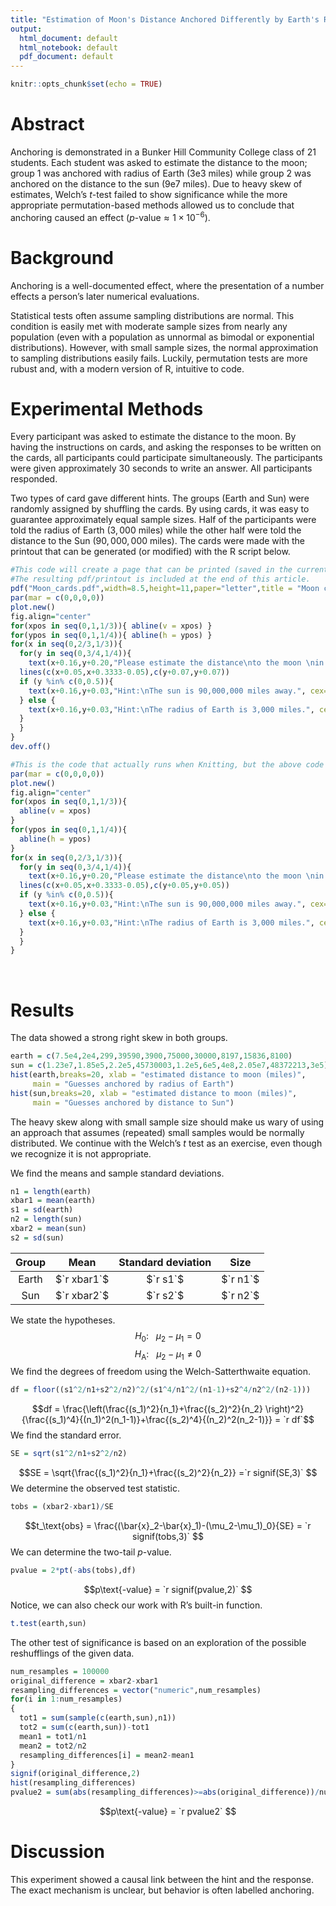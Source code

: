 ```yaml
---
title: "Estimation of Moon's Distance Anchored Differently by Earth's Radius and Sun's Distance"
output:
  html_document: default
  html_notebook: default
  pdf_document: default
---
```


```r
knitr::opts_chunk$set(echo = TRUE)
```

# Abstract

Anchoring is demonstrated in a Bunker Hill Community College class of 21 students. Each student was asked to estimate the distance to the moon; group 1 was anchored with radius of Earth (3e3 miles) while group 2 was anchored on the distance to the sun (9e7 miles). Due to heavy skew of estimates, Welch's $t$-test failed to show significance while the more appropriate permutation-based methods allowed us to conclude that anchoring caused an effect ($p\text{-value} \approx 1\times10^{-6}$). 

# Background

Anchoring is a well-documented effect, where the presentation of a number effects a person's later numerical evaluations.

Statistical tests often assume sampling distributions are normal. This condition is easily met with moderate sample sizes from nearly any population (even with a population as unnormal as bimodal or exponential distributions). However, with small sample sizes, the normal approximation to sampling distributions easily fails. Luckily, permutation tests are more rubust and, with a modern version of R, intuitive to code.

# Experimental Methods

Every participant was asked to estimate the distance to the moon. By having the instructions on cards, and asking the responses to be written on the cards, all participants could participate simultaneously. The participants were given approximately 30 seconds to write an answer. All participants responded.

Two types of card gave different hints. The groups (Earth and Sun) were randomly assigned by shuffling the cards. By using cards, it was easy to guarantee approximately equal sample sizes. Half of the participants were told the radius of Earth ($3,000$ miles) while the other half were told the distance to the Sun ($90,000,000$ miles). The cards were made with the printout that can be generated (or modified) with the R script below.

```r
#This code will create a page that can be printed (saved in the current working directory). 
#The resulting pdf/printout is included at the end of this article.
pdf("Moon_cards.pdf",width=8.5,height=11,paper="letter",title = "Moon cards printout") 
par(mar = c(0,0,0,0))
plot.new()
fig.align="center"
for(xpos in seq(0,1,1/3)){ abline(v = xpos) }
for(ypos in seq(0,1,1/4)){ abline(h = ypos) }
for(x in seq(0,2/3,1/3)){
  for(y in seq(0,3/4,1/4)){
    text(x+0.16,y+0.20,"Please estimate the distance\nto the moon \nin miles.", cex=0.8)
  lines(c(x+0.05,x+0.3333-0.05),c(y+0.07,y+0.07))
  if (y %in% c(0,0.5)){
    text(x+0.16,y+0.03,"Hint:\nThe sun is 90,000,000 miles away.", cex=0.8)
  } else {
    text(x+0.16,y+0.03,"Hint:\nThe radius of Earth is 3,000 miles.", cex=0.8)
  }
  }
}
dev.off()
```

\newpage
```r
#This is the code that actually runs when Knitting, but the above code creates a pdf document.
par(mar = c(0,0,0,0))
plot.new()
fig.align="center"
for(xpos in seq(0,1,1/3)){
  abline(v = xpos)
}
for(ypos in seq(0,1,1/4)){
  abline(h = ypos)
}
for(x in seq(0,2/3,1/3)){
  for(y in seq(0,3/4,1/4)){
    text(x+0.16,y+0.20,"Please estimate the distance\nto the moon \nin miles.", cex=0.8)
  lines(c(x+0.05,x+0.3333-0.05),c(y+0.05,y+0.05))
  if (y %in% c(0,0.5)){
    text(x+0.16,y+0.03,"Hint:\nThe sun is 90,000,000 miles away.", cex=0.8)
  } else {
    text(x+0.16,y+0.03,"Hint:\nThe radius of Earth is 3,000 miles.", cex=0.8)
  }
  }
}
```
\ 

\newpage


# Results

The data showed a strong right skew in both groups.
```r
earth = c(7.5e4,2e4,299,39590,3900,75000,30000,8197,15836,8100)
sun = c(1.23e7,1.85e5,2.2e5,45730003,1.2e5,6e5,4e8,2.05e7,48372213,3e5)
hist(earth,breaks=20, xlab = "estimated distance to moon (miles)",
     main = "Guesses anchored by radius of Earth")
hist(sun,breaks=20, xlab = "estimated distance to moon (miles)", 
     main = "Guesses anchored by distance to Sun")
```

The heavy skew along with small sample size should make us wary of using an approach that assumes (repeated) small samples would be normally distributed. We continue with the Welch's $t$ test as an exercise, even though we recognize it is not appropriate.

We find the means and sample standard deviations.
```r
n1 = length(earth)
xbar1 = mean(earth)
s1 = sd(earth)
n2 = length(sun)
xbar2 = mean(sun)
s2 = sd(sun)
```

| Group  | Mean | Standard deviation | Size |
|:------:|:----:|:------------------:|:----:|
| Earth  | $`r xbar1`$ | $`r s1`$ | $`r n1`$|
| Sun  | $`r xbar2`$ | $`r s2`$ | $`r n2`$|

We state the hypotheses.
$$H_0:~~~\mu_2-\mu_1=0 $$
$$H_\text{A}:~~~\mu_2-\mu_1\ne 0 $$
We find the degrees of freedom using the Welch-Satterthwaite equation.
```r
df = floor((s1^2/n1+s2^2/n2)^2/(s1^4/n1^2/(n1-1)+s2^4/n2^2/(n2-1)))
```
$$df = \frac{\left(\frac{(s_1)^2}{n_1}+\frac{(s_2)^2}{n_2} \right)^2}{\frac{(s_1)^4}{(n_1)^2(n_1-1)}+\frac{(s_2)^4}{(n_2)^2(n_2-1)}} = `r df`$$
We find the standard error.
```r
SE = sqrt(s1^2/n1+s2^2/n2)
```
$$SE = \sqrt{\frac{(s_1)^2}{n_1}+\frac{(s_2)^2}{n_2}} =`r signif(SE,3)` $$
We determine the observed test statistic.
```r
tobs = (xbar2-xbar1)/SE
```
$$t_\text{obs} = \frac{(\bar{x}_2-\bar{x}_1)-(\mu_2-\mu_1)_0}{SE} = `r signif(tobs,3)` $$
We can determine the two-tail $p$-value.
```r
pvalue = 2*pt(-abs(tobs),df)
```
$$p\text{-value} = `r signif(pvalue,2)` $$
Notice, we can also check our work with R's built-in function.
```r
t.test(earth,sun)
```

The other test of significance is based on an exploration of the possible reshufflings of the given data.

```r
num_resamples = 100000
original_difference = xbar2-xbar1
resampling_differences = vector("numeric",num_resamples)
for(i in 1:num_resamples)
{
  tot1 = sum(sample(c(earth,sun),n1))
  tot2 = sum(c(earth,sun))-tot1
  mean1 = tot1/n1
  mean2 = tot2/n2
  resampling_differences[i] = mean2-mean1
}
signif(original_difference,2)
hist(resampling_differences)
pvalue2 = sum(abs(resampling_differences)>=abs(original_difference))/num_resamples
```
$$p\text{-value} = `r pvalue2` $$


# Discussion

This experiment showed a causal link between the hint and the response. The exact mechanism is unclear, but behavior is often labelled anchoring. 



